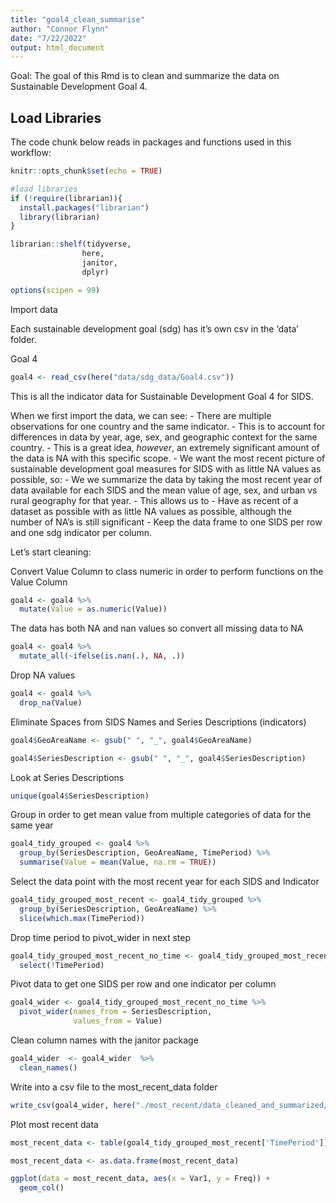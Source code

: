 ```yaml
---
title: "goal4_clean_summarise"
author: "Connor Flynn"
date: "7/22/2022"
output: html_document
---
```


Goal: The goal of this Rmd is to clean and summarize the data on Sustainable Development Goal 4.


## Load Libraries

The code chunk below reads in packages and functions used in this workflow:

```r
knitr::opts_chunk$set(echo = TRUE)

#load libraries
if (!require(librarian)){
  install.packages("librarian")
  library(librarian)
}

librarian::shelf(tidyverse,
                here,
                janitor,
                dplyr)

options(scipen = 99)
```


Import data

Each sustainable development goal (sdg) has it's own csv in the 'data' folder. 

Goal 4
```r
goal4 <- read_csv(here("data/sdg_data/Goal4.csv"))

```


This is all the indicator data for Sustainable Development Goal 4 for SIDS.

When we first import the data, we can see:
  - There are multiple observations for one country and the same indicator. 
      - This is to account for differences in data by year, age, sex, and geographic context for the same country.
      - This is a great idea, *however*, an extremely significant amount of the data is NA with this specific scope. 
  - We want the most recent picture of sustainable development goal measures for SIDS with as little NA values as possible, so:
      - We we summarize the data by taking the most recent year of data available for each SIDS and the mean value of age, sex, and urban vs rural geography for that year. 
      - This allows us to
        - Have as recent of a dataset as possible with as little NA values as possible, although the number of NA's is still significant
        - Keep the data frame to one SIDS per row and one sdg indicator per column.
      
Let's start cleaning:




Convert Value Column to class numeric in order to perform functions on the Value Column
```r
goal4 <- goal4 %>% 
  mutate(Value = as.numeric(Value))
```


The data has both NA and nan values so convert all missing data to NA

```r
goal4 <- goal4 %>% 
  mutate_all(~ifelse(is.nan(.), NA, .))

```


Drop NA values
```r
goal4 <- goal4 %>% 
  drop_na(Value)
```



Eliminate Spaces from SIDS Names and Series Descriptions (indicators)
```r
goal4$GeoAreaName <- gsub(" ", "_", goal4$GeoAreaName)

goal4$SeriesDescription <- gsub(" ", "_", goal4$SeriesDescription)
```


Look at Series Descriptions
```r
unique(goal4$SeriesDescription)
```



Group in order to get mean value from multiple categories of data for the same year
```r

goal4_tidy_grouped <- goal4 %>% 
  group_by(SeriesDescription, GeoAreaName, TimePeriod) %>% 
  summarise(Value = mean(Value, na.rm = TRUE))
```


Select the data point with the most recent year for each SIDS and Indicator
```r
goal4_tidy_grouped_most_recent <- goal4_tidy_grouped %>% 
  group_by(SeriesDescription, GeoAreaName) %>% 
  slice(which.max(TimePeriod))
```

Drop time period to pivot_wider in next step
```r
goal4_tidy_grouped_most_recent_no_time <- goal4_tidy_grouped_most_recent %>% 
  select(!TimePeriod)
```

Pivot data to get one SIDS per row and one indicator per column
```r
goal4_wider <- goal4_tidy_grouped_most_recent_no_time %>% 
  pivot_wider(names_from = SeriesDescription,
              values_from = Value)
```


Clean column names with the janitor package
```r
goal4_wider  <- goal4_wider  %>% 
  clean_names()

```

Write into a csv file to the most_recent_data folder

```r
write_csv(goal4_wider, here("./most_recent/data_cleaned_and_summarized/goal4_most_recent.csv"))
```


Plot most recent data 

```r
most_recent_data <- table(goal4_tidy_grouped_most_recent['TimePeriod'])

most_recent_data <- as.data.frame(most_recent_data)
```


```r
ggplot(data = most_recent_data, aes(x = Var1, y = Freq)) +
  geom_col()
```
